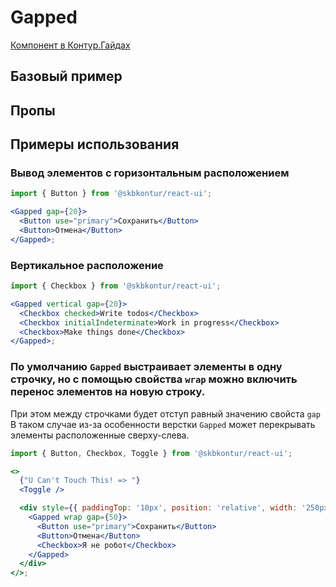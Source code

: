 
<Meta of={GappedStories} />

# Gapped

[Компонент в Контур.Гайдах](https)

## Базовый пример

<Primary />

## Пропы

<Controls />

## Примеры использования

### Вывод элементов с горизонтальным расположением

```jsx harmony
import { Button } from '@skbkontur/react-ui';

<Gapped gap={20}>
  <Button use="primary">Сохранить</Button>
  <Button>Отмена</Button>
</Gapped>;
```

### Вертикальное расположение

```jsx harmony
import { Checkbox } from '@skbkontur/react-ui';

<Gapped vertical gap={20}>
  <Checkbox checked>Write todos</Checkbox>
  <Checkbox initialIndeterminate>Work in progress</Checkbox>
  <Checkbox>Make things done</Checkbox>
</Gapped>;
```

### По умолчанию `Gapped` выстраивает элементы в одну строчку, но с помощью свойства `wrap` можно включить перенос элементов на новую строку.

При этом между строчками будет отступ равный значению свойста `gap`
В таком случае из-за особенности верстки `Gapped` может перекрывать элементы расположенные сверху-слева.

```jsx harmony
import { Button, Checkbox, Toggle } from '@skbkontur/react-ui';

<>
  {"U Can't Touch This! => "}
  <Toggle />

  <div style={{ paddingTop: '10px', position: 'relative', width: '250px' }}>
    <Gapped wrap gap={50}>
      <Button use="primary">Сохранить</Button>
      <Button>Отмена</Button>
      <Checkbox>Я не робот</Checkbox>
    </Gapped>
  </div>
</>;
```
